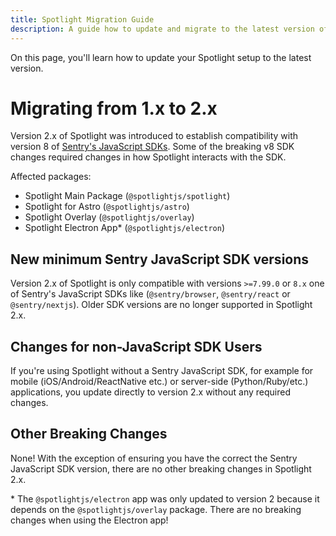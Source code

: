 ```yaml
---
title: Spotlight Migration Guide
description: A guide how to update and migrate to the latest version of Spotlight versions
---
```


On this page, you'll learn how to update your Spotlight setup to the latest version.

# Migrating from 1.x to 2.x

Version 2.x of Spotlight was introduced to establish compatibility with version 8 of [Sentry's JavaScript SDKs](https://docs.sentry.io/platforms/javascript/).
Some of the breaking v8 SDK changes required changes in how Spotlight interacts with the SDK. 

Affected packages:
- Spotlight Main Package (`@spotlightjs/spotlight`) 
- Spotlight for Astro (`@spotlightjs/astro`) 
- Spotlight Overlay (`@spotlightjs/overlay`)
- Spotlight Electron App* (`@spotlightjs/electron`)

## New minimum Sentry JavaScript SDK versions

Version 2.x of Spotlight is only compatible with versions `>=7.99.0` or `8.x` one of Sentry's JavaScript SDKs like (`@sentry/browser`, `@sentry/react` or `@sentry/nextjs`). 
Older SDK versions are no longer supported in Spotlight 2.x. 

## Changes for non-JavaScript SDK Users

If you're using Spotlight without a Sentry JavaScript SDK, for example for mobile (iOS/Android/ReactNative etc.) or server-side (Python/Ruby/etc.) applications, you update directly to version 2.x without any required changes.

## Other Breaking Changes

None! With the exception of ensuring you have the correct the Sentry JavaScript SDK version, there are no other breaking changes in Spotlight 2.x. 

\* The `@spotlightjs/electron` app was only updated to version 2 because it depends on the `@spotlightjs/overlay` package. There are no breaking changes when using the Electron app!